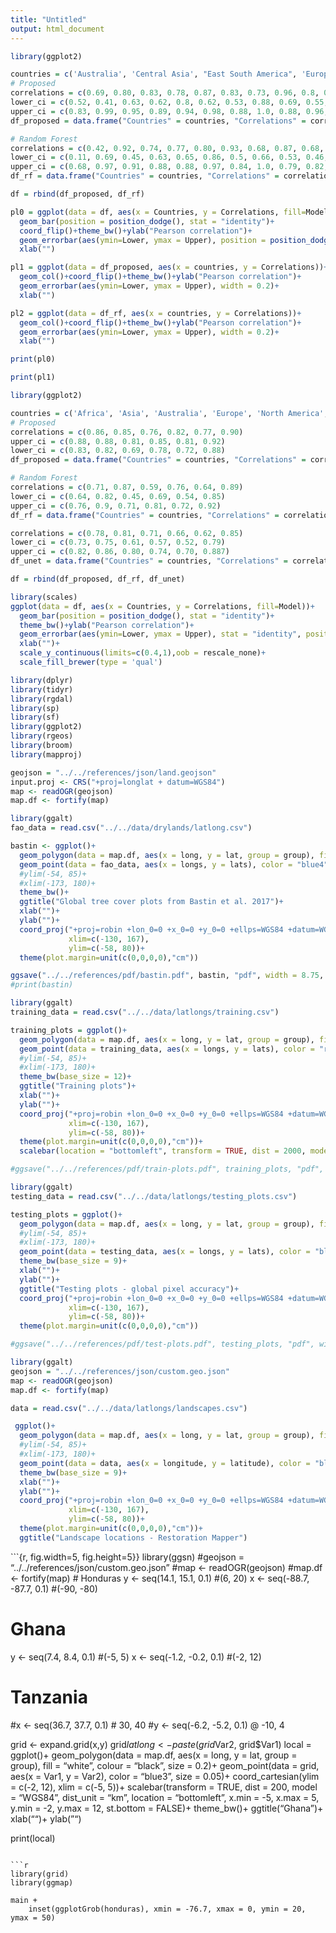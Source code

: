 ```yaml
---
title: "Untitled"
output: html_document
---
```




```r
library(ggplot2)

countries = c('Australia', 'Central Asia', "East South America", 'Europe', 'Horn of Africa', 'Middle East', 'North America', 'Northern Africa', 'Sahel', 'South West Asia', 'Southern Africa', 'West South America')
# Proposed
correlations = c(0.69, 0.80, 0.83, 0.78, 0.87, 0.83, 0.73, 0.96, 0.8, 0.71, 0.62, 0.8)
lower_ci = c(0.52, 0.41, 0.63, 0.62, 0.8, 0.62, 0.53, 0.88, 0.69, 0.55, 0.44, 0.65)
upper_ci = c(0.83, 0.99, 0.95, 0.89, 0.94, 0.98, 0.88, 1.0, 0.88, 0.96, 0.86, 0.89)
df_proposed = data.frame("Countries" = countries, "Correlations" = correlations, "Lower" = lower_ci, "Upper" = upper_ci, "Model" = "Proposed")

# Random Forest
correlations = c(0.42, 0.92, 0.74, 0.77, 0.80, 0.93, 0.68, 0.87, 0.68, 0.63, 0.4, 0.82)
lower_ci = c(0.11, 0.69, 0.45, 0.63, 0.65, 0.86, 0.5, 0.66, 0.53, 0.46, 0.22, 0.73)
upper_ci = c(0.68, 0.97, 0.91, 0.88, 0.88, 0.97, 0.84, 1.0, 0.79, 0.82, 0.56, 0.91)
df_rf = data.frame("Countries" = countries, "Correlations" = correlations, "Lower" = lower_ci, "Upper" = upper_ci, "Model" = "Random Forest")

df = rbind(df_proposed, df_rf)
```

```r

pl0 = ggplot(data = df, aes(x = Countries, y = Correlations, fill=Model))+
  geom_bar(position = position_dodge(), stat = "identity")+
  coord_flip()+theme_bw()+ylab("Pearson correlation")+
  geom_errorbar(aes(ymin=Lower, ymax = Upper), position = position_dodge(width=0.9), width = 0.2)+
  xlab("")

pl1 = ggplot(data = df_proposed, aes(x = countries, y = Correlations))+
  geom_col()+coord_flip()+theme_bw()+ylab("Pearson correlation")+
  geom_errorbar(aes(ymin=Lower, ymax = Upper), width = 0.2)+
  xlab("")

pl2 = ggplot(data = df_rf, aes(x = countries, y = Correlations))+
  geom_col()+coord_flip()+theme_bw()+ylab("Pearson correlation")+
  geom_errorbar(aes(ymin=Lower, ymax = Upper), width = 0.2)+
  xlab("")

print(pl0)
```
```r
print(pl1)
```
```r
library(ggplot2)

countries = c('Africa', 'Asia', 'Australia', 'Europe', 'North America', 'South America')
# Proposed
correlations = c(0.86, 0.85, 0.76, 0.82, 0.77, 0.90)
upper_ci = c(0.88, 0.88, 0.81, 0.85, 0.81, 0.92)
lower_ci = c(0.83, 0.82, 0.69, 0.78, 0.72, 0.88)
df_proposed = data.frame("Countries" = countries, "Correlations" = correlations, "Lower" = lower_ci, "Upper" = upper_ci, "Model" = "Proposed")

# Random Forest
correlations = c(0.71, 0.87, 0.59, 0.76, 0.64, 0.89)
lower_ci = c(0.64, 0.82, 0.45, 0.69, 0.54, 0.85)
upper_ci = c(0.76, 0.9, 0.71, 0.81, 0.72, 0.92)
df_rf = data.frame("Countries" = countries, "Correlations" = correlations, "Lower" = lower_ci, "Upper" = upper_ci, "Model" = "Random Forest")

correlations = c(0.78, 0.81, 0.71, 0.66, 0.62, 0.85)
lower_ci = c(0.73, 0.75, 0.61, 0.57, 0.52, 0.79)
upper_ci = c(0.82, 0.86, 0.80, 0.74, 0.70, 0.887)
df_unet = data.frame("Countries" = countries, "Correlations" = correlations, "Lower" = lower_ci, "Upper" = upper_ci, "Model" = "U-Net")

df = rbind(df_proposed, df_rf, df_unet)

library(scales)
ggplot(data = df, aes(x = Countries, y = Correlations, fill=Model))+
  geom_bar(position = position_dodge(), stat = "identity")+
  theme_bw()+ylab("Pearson correlation")+
  geom_errorbar(aes(ymin=Lower, ymax = Upper), stat = "identity", position = position_dodge(width=.9), width = 0.2)+
  xlab("")+
  scale_y_continuous(limits=c(0.4,1),oob = rescale_none)+
  scale_fill_brewer(type = 'qual')
```

```r
library(dplyr)
library(tidyr)
library(rgdal)
library(sp)
library(sf)
library(ggplot2)
library(rgeos)
library(broom)
library(mapproj)
```

```r
geojson = "../../references/json/land.geojson"
input.proj <- CRS("+proj=longlat + datum=WGS84")
map <- readOGR(geojson)
map.df <- fortify(map)
```


```r
library(ggalt)
fao_data = read.csv("../../data/drylands/latlong.csv")

bastin <- ggplot()+
  geom_polygon(data = map.df, aes(x = long, y = lat, group = group), fill = "white", colour = "black", size = 0.1)+
  geom_point(data = fao_data, aes(x = longs, y = lats), color = "blue4", size = 0.25)+
  #ylim(-54, 85)+
  #xlim(-173, 180)+
  theme_bw()+
  ggtitle("Global tree cover plots from Bastin et al. 2017")+
  xlab("")+
  ylab("")+
  coord_proj("+proj=robin +lon_0=0 +x_0=0 +y_0=0 +ellps=WGS84 +datum=WGS84 +units=m +no_defs",
             xlim=c(-130, 167),
             ylim=c(-58, 80))+
  theme(plot.margin=unit(c(0,0,0,0),"cm"))

ggsave("../../references/pdf/bastin.pdf", bastin, "pdf", width = 8.75, height = 4.5, units = "in")
#print(bastin)
```

```r
library(ggalt)
training_data = read.csv("../../data/latlongs/training.csv")

training_plots = ggplot()+
  geom_polygon(data = map.df, aes(x = long, y = lat, group = group), fill = "white", colour = "black", size = 0.1)+
  geom_point(data = training_data, aes(x = longs, y = lats), color = "red", size = 0.25)+
  #ylim(-54, 85)+
  #xlim(-173, 180)+
  theme_bw(base_size = 12)+
  ggtitle("Training plots")+
  xlab("")+
  ylab("")+
  coord_proj("+proj=robin +lon_0=0 +x_0=0 +y_0=0 +ellps=WGS84 +datum=WGS84 +units=m +no_defs",
             xlim=c(-130, 167),
             ylim=c(-58, 80))+
  theme(plot.margin=unit(c(0,0,0,0),"cm"))+
  scalebar(location = "bottomleft", transform = TRUE, dist = 2000, model = "WGS84", dist_unit = "km", x.min = -130, x.max = 167, y.min = -58, y.max = 80, st.bottom = TRUE)

#ggsave("../../references/pdf/train-plots.pdf", training_plots, "pdf", width = 8.6, height = 4.5, units = "in")
```

```r
library(ggalt)
testing_data = read.csv("../../data/latlongs/testing_plots.csv")

testing_plots = ggplot()+
  geom_polygon(data = map.df, aes(x = long, y = lat, group = group), fill = "white", colour = "black", size = 0.1)+
  #ylim(-54, 85)+
  #xlim(-173, 180)+
  geom_point(data = testing_data, aes(x = longs, y = lats), color = "blue3", size = 0.25)+
  theme_bw(base_size = 9)+
  xlab("")+
  ylab("")+
  ggtitle("Testing plots - global pixel accuracy")+
  coord_proj("+proj=robin +lon_0=0 +x_0=0 +y_0=0 +ellps=WGS84 +datum=WGS84 +units=m +no_defs",
             xlim=c(-130, 167),
             ylim=c(-58, 80))+
  theme(plot.margin=unit(c(0,0,0,0),"cm"))

#ggsave("../../references/pdf/test-plots.pdf", testing_plots, "pdf", width = 9.3, height = #4.5, units = "in")
```

```r
library(ggalt)
geojson = "../../references/json/custom.geo.json"
map <- readOGR(geojson)
map.df <- fortify(map)

data = read.csv("../../data/latlongs/landscapes.csv")

 ggplot()+
  geom_polygon(data = map.df, aes(x = long, y = lat, group = group), fill = "white", colour = "black", size = 0.1)+
  #ylim(-54, 85)+
  #xlim(-173, 180)+
  geom_point(data = data, aes(x = longitude, y = latitude), color = "blue3", size = 1.3)+
  theme_bw(base_size = 9)+
  xlab("")+
  ylab("")+
  coord_proj("+proj=robin +lon_0=0 +x_0=0 +y_0=0 +ellps=WGS84 +datum=WGS84 +units=m +no_defs",
             xlim=c(-130, 167),
             ylim=c(-58, 80))+
  theme(plot.margin=unit(c(0,0,0,0),"cm"))+
  ggtitle("Landscape locations - Restoration Mapper")

```


```{r, fig.width=5, fig.height=5}}
library(ggsn)
#geojson = "../../references/json/custom.geo.json"
#map <- readOGR(geojson)
#map.df <- fortify(map)
# Honduras
y <- seq(14.1, 15.1, 0.1)  #(6, 20)
x <- seq(-88.7, -87.7, 0.1) #(-90, -80)

# Ghana
y <- seq(7.4, 8.4, 0.1) #(-5, 5)
x <- seq(-1.2, -0.2, 0.1) #(-2, 12)

# Tanzania
#x <- seq(36.7, 37.7, 0.1) # 30, 40
#y <- seq(-6.2, -5.2, 0.1) @ -10, 4

grid <- expand.grid(x,y)
grid$latlong <- paste(grid$Var2, grid$Var1)
local = ggplot()+
  geom_polygon(data = map.df, aes(x = long, y = lat, group = group), fill = "white", colour = "black", size = 0.2)+
  geom_point(data = grid, aes(x = Var1, y = Var2), color = "blue3", size = 0.05)+
  coord_cartesian(ylim = c(-2, 12), xlim = c(-5, 5))+
  scalebar(transform = TRUE, dist = 200, model = "WGS84", dist_unit = "km", location = "bottomleft", x.min = -5, x.max = 5, y.min = -2, y.max = 12, st.bottom = FALSE)+
  theme_bw()+
  ggtitle("Ghana")+
  xlab("")+
  ylab("")

print(local)
```

```r
library(grid)
library(ggmap)

main +
    inset(ggplotGrob(honduras), xmin = -76.7, xmax = 0, ymin = 20, ymax = 50)
```

